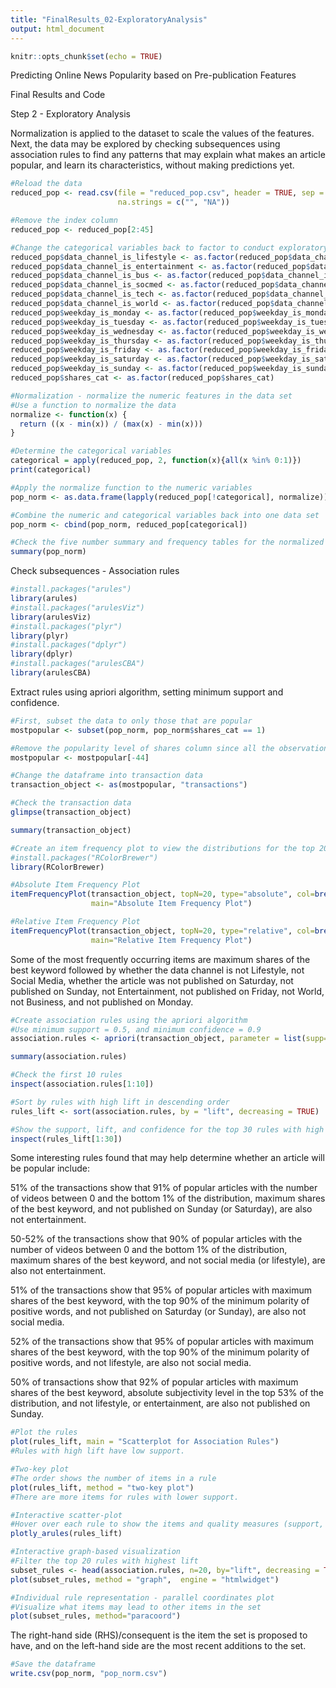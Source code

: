```yaml
---
title: "FinalResults_02-ExploratoryAnalysis"
output: html_document
---
```


```r
knitr::opts_chunk$set(echo = TRUE)
```

Predicting Online News Popularity based on Pre-publication Features

Final Results and Code


Step 2 - Exploratory Analysis

Normalization is applied to the dataset to scale the values of the features. Next, the data may be explored by checking subsequences using association rules to find any patterns that may explain what makes an article popular, and learn its characteristics, without making predictions yet.

```r
#Reload the data
reduced_pop <- read.csv(file = "reduced_pop.csv", header = TRUE, sep = ",", stringsAsFactors = FALSE, 
                        na.strings = c("", "NA"))

#Remove the index column
reduced_pop <- reduced_pop[2:45]
```

```r
#Change the categorical variables back to factor to conduct exploratory analysis
reduced_pop$data_channel_is_lifestyle <- as.factor(reduced_pop$data_channel_is_lifestyle)
reduced_pop$data_channel_is_entertainment <- as.factor(reduced_pop$data_channel_is_entertainment)
reduced_pop$data_channel_is_bus <- as.factor(reduced_pop$data_channel_is_bus)
reduced_pop$data_channel_is_socmed <- as.factor(reduced_pop$data_channel_is_socmed)
reduced_pop$data_channel_is_tech <- as.factor(reduced_pop$data_channel_is_tech)
reduced_pop$data_channel_is_world <- as.factor(reduced_pop$data_channel_is_world)
reduced_pop$weekday_is_monday <- as.factor(reduced_pop$weekday_is_monday)
reduced_pop$weekday_is_tuesday <- as.factor(reduced_pop$weekday_is_tuesday)
reduced_pop$weekday_is_wednesday <- as.factor(reduced_pop$weekday_is_wednesday)
reduced_pop$weekday_is_thursday <- as.factor(reduced_pop$weekday_is_thursday)
reduced_pop$weekday_is_friday <- as.factor(reduced_pop$weekday_is_friday)
reduced_pop$weekday_is_saturday <- as.factor(reduced_pop$weekday_is_saturday)
reduced_pop$weekday_is_sunday <- as.factor(reduced_pop$weekday_is_sunday)
reduced_pop$shares_cat <- as.factor(reduced_pop$shares_cat)
```

```r
#Normalization - normalize the numeric features in the data set
#Use a function to normalize the data
normalize <- function(x) {
  return ((x - min(x)) / (max(x) - min(x)))
}

#Determine the categorical variables
categorical = apply(reduced_pop, 2, function(x){all(x %in% 0:1)})
print(categorical)
```

```r
#Apply the normalize function to the numeric variables
pop_norm <- as.data.frame(lapply(reduced_pop[!categorical], normalize))

#Combine the numeric and categorical variables back into one data set 
pop_norm <- cbind(pop_norm, reduced_pop[categorical])

#Check the five number summary and frequency tables for the normalized dataset
summary(pop_norm)
```

Check subsequences - Association rules

```r
#install.packages("arules")
library(arules)
#install.packages("arulesViz")
library(arulesViz)
#install.packages("plyr")
library(plyr)
#install.packages("dplyr")
library(dplyr)
#install.packages("arulesCBA")
library(arulesCBA)
```

Extract rules using apriori algorithm, setting minimum support and confidence.
```r
#First, subset the data to only those that are popular
mostpopular <- subset(pop_norm, pop_norm$shares_cat == 1)

#Remove the popularity level of shares column since all the observations are for popular articles
mostpopular <- mostpopular[-44]

#Change the dataframe into transaction data
transaction_object <- as(mostpopular, "transactions")

#Check the transaction data
glimpse(transaction_object)
```

```r
summary(transaction_object)
```

```r
#Create an item frequency plot to view the distributions for the top 20 items
#install.packages("RColorBrewer")
library(RColorBrewer)

#Absolute Item Frequency Plot
itemFrequencyPlot(transaction_object, topN=20, type="absolute", col=brewer.pal(8,'Pastel2'), 
                  main="Absolute Item Frequency Plot")
```

```r
#Relative Item Frequency Plot
itemFrequencyPlot(transaction_object, topN=20, type="relative", col=brewer.pal(8,'Pastel2'), 
                  main="Relative Item Frequency Plot")
```

Some of the most frequently occurring items are maximum shares of the best keyword followed by whether the data channel is not Lifestyle, not Social Media, whether the article was not published on Saturday, not published on Sunday, not Entertainment, not published on Friday, not World, not Business, and not published on Monday.

```r
#Create association rules using the apriori algorithm
#Use minimum support = 0.5, and minimum confidence = 0.9
association.rules <- apriori(transaction_object, parameter = list(supp=0.5, conf=0.9, minlen=2))

summary(association.rules)
```

```r
#Check the first 10 rules
inspect(association.rules[1:10])
```

```r
#Sort by rules with high lift in descending order
rules_lift <- sort(association.rules, by = "lift", decreasing = TRUE)

#Show the support, lift, and confidence for the top 30 rules with high lift
inspect(rules_lift[1:30])
```

Some interesting rules found that may help determine whether an article will be popular include:

51% of the transactions show that 91% of popular articles with the number of videos between 0 and the bottom 1% of the distribution, maximum shares of the best keyword, and not published on Sunday (or Saturday), are also not entertainment.

50-52% of the transactions show that 90% of popular articles with the number of videos between 0 and the bottom 1% of the distribution, maximum shares of the best keyword, and not social media (or lifestyle), are also not entertainment.

51% of the transactions show that 95% of popular articles with maximum shares of the best keyword, with the top 90% of the minimum polarity of positive words, and not published on Saturday (or Sunday), are also not social media.

52% of the transactions show that 95% of popular articles with maximum shares of the best keyword, with the top 90% of the minimum polarity of positive words, and not lifestyle, are also not social media.

50% of transactions show that 92% of popular articles with maximum shares of the best keyword, absolute subjectivity level in the top 53% of the distribution, and not lifestyle, or entertainment, are also not published on Sunday.

```r
#Plot the rules
plot(rules_lift, main = "Scatterplot for Association Rules")
#Rules with high lift have low support.
```

```r
#Two-key plot
#The order shows the number of items in a rule
plot(rules_lift, method = "two-key plot")
#There are more items for rules with lower support.
```

```r
#Interactive scatter-plot
#Hover over each rule to show the items and quality measures (support, confidence, lift)
plotly_arules(rules_lift)
```

```r
#Interactive graph-based visualization
#Filter the top 20 rules with highest lift
subset_rules <- head(association.rules, n=20, by="lift", decreasing = TRUE)
plot(subset_rules, method = "graph",  engine = "htmlwidget")
```

```r
#Individual rule representation - parallel coordinates plot
#Visualize what items may lead to other items in the set
plot(subset_rules, method="paracoord")
```

The right-hand side (RHS)/consequent is the item the set is proposed to have, and on the left-hand side are the most recent additions to the set.

```r
#Save the dataframe
write.csv(pop_norm, "pop_norm.csv")
```
